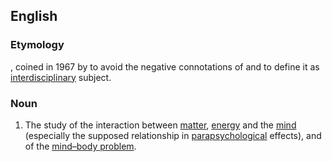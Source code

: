==English==

===Etymology===
{{confix|psycho|tronics|lang=en}}, coined in 1967 by {{w|Zdeněk Rejdák}} to avoid the negative connotations of {{m|en|parapsychology}} and to define it as [[interdisciplinary]] subject.

===Noun===
{{en-noun|-}}
{{wikipedia}}
# The study of the interaction between [[matter]], [[energy]] and the [[mind]] (especially the supposed relationship in [[parapsychological]] effects), and of the [[w:Mind–body problem|mind–body problem]].